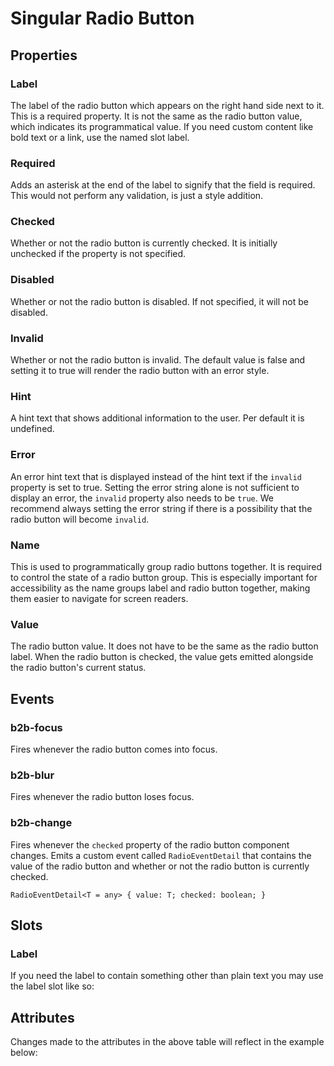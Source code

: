 

<Meta of={RadioStories} />

# Singular Radio Button

## Properties

<Canvas columns={3} withSource="open" withToolbar={false}>
  <Story id="components-form-radio-button--story-010-default" />
</Canvas>

### Label

The label of the radio button which appears on the right hand side next to it. This is a
required property. It is not the same as the radio button value, which indicates its programmatical
value. If you need custom content like bold text or a link, use the named slot label.

### Required

Adds an asterisk at the end of the label to signify that the field is required. This would not perform any
validation, is just a style addition.

### Checked

Whether or not the radio button is currently checked. It is initially unchecked if the property is not specified.

### Disabled

Whether or not the radio button is disabled. If not specified, it will not be disabled.

### Invalid

Whether or not the radio button is invalid. The default value is false and setting it to true will render the
radio button with an error style.

### Hint

A hint text that shows additional information to the user. Per default it is undefined.

### Error

An error hint text that is displayed instead of the hint text if the `invalid` property is set to true.
Setting the error string alone is not sufficient to display an error, the `invalid` property also needs to be `true`.
We recommend always setting the error string if there is a possibility that the radio button will become `invalid`.

### Name

This is used to programmatically group radio buttons together. It is required to control the state of a radio button group.
This is especially important for accessibility as the name groups label and radio button together, making them easier to navigate for screen readers.

### Value

The radio button value. It does not have to be the same as the radio button label. When the radio button is checked,
the value gets emitted alongside the radio button's current status.

## Events

### b2b-focus

Fires whenever the radio button comes into focus.

### b2b-blur

Fires whenever the radio button loses focus.

### b2b-change

Fires whenever the `checked` property of the radio button component changes. Emits a custom event
called `RadioEventDetail` that contains the value of the radio button and whether or not the
radio button is currently checked.

`RadioEventDetail<T = any> {
  value: T;
  checked: boolean;
}`

## Slots

### Label

If you need the label to contain something other than plain text you may use the label slot like so:

<Canvas of={RadioStories.story060LabelSlot} sourceState="shown" />

## Attributes

<ArgTypes of={RadioStories} />
Changes made to the attributes in the above table will reflect in the example
below:
<Primary />
